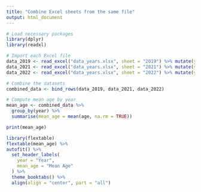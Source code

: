 ---
title: "Combine Excel sheets from the same file"
output: html_document
---

```{r, message=FALSE, warning=FALSE}
# Load necessary packages
library(dplyr)
library(readxl)

# Import each Excel file
data_2019 <- read_excel("data_years.xlsx", sheet = "2019") %>% mutate(year = 2019)
data_2021 <- read_excel("data_years.xlsx", sheet = "2021") %>% mutate(year = 2021)
data_2022 <- read_excel("data_years.xlsx", sheet = "2022") %>% mutate(year = 2022)

# Combine the datasets
combined_data <- bind_rows(data_2019, data_2021, data_2022)

# Compute mean age by year
mean_age <- combined_data %>%
  group_by(year) %>%
  summarise(mean_age = mean(age, na.rm = TRUE))

print(mean_age)
```

```{r}
library(flextable)
flextable(mean_age) %>%
autofit() %>%
  set_header_labels(
    year = "Year",
    mean_age = "Mean Age"
  ) %>%
  theme_booktabs() %>%
  align(align = "center", part = "all")
```
